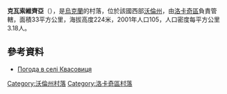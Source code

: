 {{coord|50|44|25|N|24|54|10|E|scale:30000|display=title}}

'''克瓦索維齊亞'''（{{lang-uk|Квасовиця}}），是[[烏克蘭|烏克蘭]]的村落，位於該國西部[[沃倫州|沃倫州]]，由[[洛卡奇區|洛卡奇區]]負責管轄，面積33平方公里，海拔高度224米，2001年人口105，人口密度每平方公里3.18人。

==參考資料==
* [http://weather.in.ua/ua/volynskaja/10361 Погода в селі Квасовиця] {{Wayback|url=http://weather.in.ua/ua/volynskaja/10361 |date=20160305104054 }}

[[Category:沃倫州村落|Category:沃倫州村落]]
[[Category:洛卡奇區村落|Category:洛卡奇區村落]]


{{Volyn-geo-stub}}